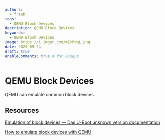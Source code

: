 ```yaml
---
authors:
  - frank
tags:
  - QEMU Block Devices
description: QEMU Block Devices
keywords:
  - QEMU Block Devices
image: https://i.imgur.com/mErPwqL.png
date: 2023-09-24
draft: true
enableComments: true # for Gisqus
---
```


# QEMU Block Devices

QEMU can emulate common block devices.


<!--truncate-->

## Resources

[Emulation of block devices — Das U-Boot unknown version documentation](https://u-boot.readthedocs.io/en/latest/board/emulation/blkdev.html)

[How to emulate block devices with QEMU](https://blogs.oracle.com/linux/post/how-to-emulate-block-devices-with-qemu)